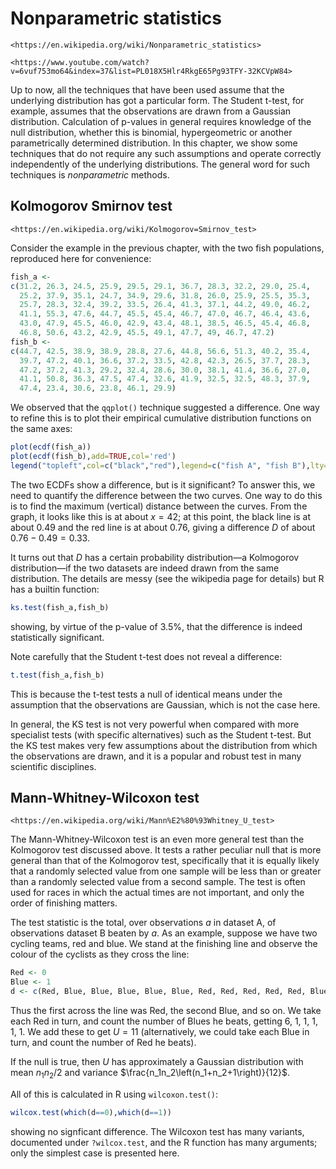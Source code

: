 # Nonparametric statistics {#nonparametric}

```block2
<https://en.wikipedia.org/wiki/Nonparametric_statistics>
```

```block2
<https://www.youtube.com/watch?v=6vuf753mo64&index=37&list=PL018X5Hlr4RkgE65Pg93TFY-32KCVpW84>
```

Up to now, all the techniques that have been used assume that the
underlying distribution has got a particular form.  The Student
t-test, for example, assumes that the observations are drawn from a
Gaussian distribution.  Calculation of p-values in general requires
knowledge of the null distribution, whether this is binomial,
hypergeometric or another parametrically determined distribution.  In
this chapter, we show some techniques that do not require any such
assumptions and operate correctly independently of the underlying
distributions.  The general word for such techniques is
*nonparametric* methods.

## Kolmogorov Smirnov test


```block2
<https://en.wikipedia.org/wiki/Kolmogorov=Smirnov_test>
```


Consider the example in the previous chapter, with the two fish
populations, reproduced here for convenience:

```r
fish_a <-
c(31.2, 26.3, 24.5, 25.9, 29.5, 29.1, 36.7, 28.3, 32.2, 29.0, 25.4, 
  25.2, 37.9, 35.1, 24.7, 34.9, 29.6, 31.8, 26.0, 25.9, 25.5, 35.3, 
  25.7, 28.3, 32.4, 39.2, 33.5, 26.4, 41.3, 37.1, 44.2, 49.0, 46.2, 
  41.1, 55.3, 47.6, 44.7, 45.5, 45.4, 46.7, 47.0, 46.7, 46.4, 43.6, 
  43.0, 47.9, 45.5, 46.0, 42.9, 43.4, 48.1, 38.5, 46.5, 45.4, 46.8, 
  46.8, 50.6, 43.2, 42.9, 45.5, 49.1, 47.7, 49, 46.7, 47.2)
fish_b <-
c(44.7, 42.5, 38.9, 38.9, 28.8, 27.6, 44.8, 56.6, 51.3, 40.2, 35.4,
  39.7, 47.2, 40.1, 36.6, 37.2, 33.5, 42.8, 42.3, 26.5, 37.7, 28.3,
  47.2, 37.2, 41.3, 29.2, 32.4, 28.6, 30.0, 38.1, 41.4, 36.6, 27.0,
  41.1, 50.8, 36.3, 47.5, 47.4, 32.6, 41.9, 32.5, 32.5, 48.3, 37.9,
  47.4, 23.4, 30.6, 23.8, 46.1, 29.9)
```

We observed that the `qqplot()` technique suggested a difference.
One way to refine this is to plot their empirical cumulative
distribution functions on the same axes:

```r
plot(ecdf(fish_a))
plot(ecdf(fish_b),add=TRUE,col='red')
legend("topleft",col=c("black","red"),legend=c("fish A", "fish B"),lty=1)
```

The two ECDFs show a difference, but is it significant?  To answer
this, we need to quantify the difference between the two curves.  One
way to do this is to find the maximum (vertical) distance between the
curves.  From the graph, it looks like this is at about $x=42$; at
this point, the black line is at about 0.49 and the red line is at
about 0.76, giving a difference $D$ of about $0.76-0.49=0.33$.

It turns out that $D$ has a certain probability distribution---a
Kolmogorov distribution---if the two datasets are indeed drawn from
the same distribution.  The details are messy (see the wikipedia page
for details) but R has a builtin function:

```r
ks.test(fish_a,fish_b)
```

showing, by virtue of the p-value of 3.5\%, that the difference is
indeed statistically significant.

Note carefully that the Student t-test does not reveal a difference:

```r
t.test(fish_a,fish_b)
```

This is because the t-test tests a null of identical means under the
assumption that the observations are Gaussian, which is not the case
here.

In general, the KS test is not very powerful when compared with more
specialist tests (with specific alternatives) such as the Student
t-test.  But the KS test makes very few assumptions about the
distribution from which the observations are drawn, and it is a
popular and robust test in many scientific disciplines.

##  Mann-Whitney-Wilcoxon test

```block2
<https://en.wikipedia.org/wiki/Mann%E2%80%93Whitney_U_test>
```

The Mann-Whitney-Wilcoxon test is an even more general test than the
Kolmogorov test discussed above.  It tests a rather peculiar null that
is more general than that of the Kolmogorov test, specifically that it
is equally likely that a randomly selected value from one sample will
be less than or greater than a randomly selected value from a second
sample.  The test is often used for races in which the actual times
are not important, and only the order of finishing matters.

The test statistic is the total, over observations $a$ in dataset A,
of observations dataset B beaten by $a$.  As an example, suppose we
have two cycling teams, red and blue.  We stand at the finishing line
and observe the colour of the cyclists as they cross the line:

```r
Red <- 0
Blue <- 1
d <- c(Red, Blue, Blue, Blue, Blue, Blue, Red, Red, Red, Red, Red, Blue)
```

Thus the first across the line was Red, the second Blue, and so on.
We take each Red in turn, and count the number of Blues he beats,
getting 6, 1, 1, 1, 1, 1.  We add these to get $U = 11$
(alternatively, we could take each Blue in turn, and count the number
of Red he beats).

If the null is true, then $U$ has approximately a Gaussian
distribution with mean $n_1n_2/2$ and variance
$\frac{n_1n_2\left(n_1+n_2+1\right)}{12}$.

All of this is calculated in R using `wilcoxon.test()`:


```r
wilcox.test(which(d==0),which(d==1))
```

showing no signficant difference.  The Wilcoxon test has many
variants, documented under `?wilcox.test`, and the R function has
many arguments; only the simplest case is presented here.